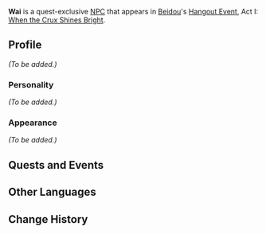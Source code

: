 {{Meta
<!-- REMOVE THIS TEMPLATE AFTER ADDING MISSING INFO -->
|missing_NPC_profile  = yes
}}
{{Character Infobox
|type             = Quest NPC
|image            = NPC Wai.png
|region           = Liyue
|affiliation      = Wai's Amateur Fishmonger's
|title            = Worker, Wai's Amateur Fishmonger's
}}
'''Wai''' is a quest-exclusive [[NPC]] that appears in [[Beidou]]'s [[Hangout Event]], Act I: [[When the Crux Shines Bright]].
<!--
==Location==
<gallery>
NPC Location Wai.png|Wai's location
NPC Location Wai Context.png|Additional context
</gallery>
-->
==Profile==
<!-- detailed story/lore information goes here -->
''(To be added.)''

===Personality===
''(To be added.)''

===Appearance===
''(To be added.)''

==Quests and Events==
{{Quests and Events}}

==Other Languages==
{{Other Languages
|default_hidden = 1
|en      = Wai
|zhs     = 阿外
|zhs_rm  = Ā Wài
|zht     = 阿外
|zht_rm  = Ā Wài
|ja      = 外
|ja_rm   = Gai{{Assumed}}
|ko      = 외언
|ko_rm   = Oe'eon
|es      = Wai
|fr      = Wai
|ru      = Вай
|th      = Wai
|vi      = Wai
|de      = Wai
|id      = Wai
|pt      = Wai
|tr      = Wai
|it      = Wai
}}

==Change History==
{{Change History|2.3}}
<!--
==References==
{{Reflist}}-->